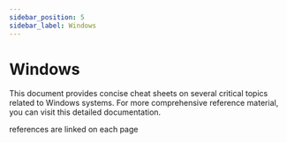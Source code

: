 ```yaml
---
sidebar_position: 5
sidebar_label: Windows
---
```


# Windows

This document provides concise cheat sheets on several critical topics related to Windows systems. For more comprehensive reference material, you can visit this detailed documentation.



<DocCardList></DocCardList>

references are linked on each page
